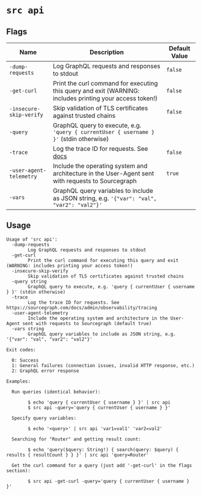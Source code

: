 # `src api`

## Flags

|          Name           |                                               Description                                                | Default Value |
| ----------------------- | -------------------------------------------------------------------------------------------------------- | ------------- |
| `-dump-requests`        | Log GraphQL requests and responses to stdout                                                             | `false`       |
| `-get-curl`             | Print the curl command for executing this query and exit (WARNING: includes printing your access token!) | `false`       |
| `-insecure-skip-verify` | Skip validation of TLS certificates against trusted chains                                               | `false`       |
| `-query`                | GraphQL query to execute, e.g. `'query { currentUser { username } }'` (stdin otherwise)                    |               |
| `-trace`                | Log the trace ID for requests. See [docs](/admin/observability/tracing)              | `false`       |
| `-user-agent-telemetry` | Include the operating system and architecture in the User-Agent sent with requests to Sourcegraph        | `true`        |
| `-vars`                 | GraphQL query variables to include as JSON string, e.g. `'{"var": "val", "var2": "val2"}'`                 |               |


## Usage

```
Usage of 'src api':
  -dump-requests
    	Log GraphQL requests and responses to stdout
  -get-curl
    	Print the curl command for executing this query and exit (WARNING: includes printing your access token!)
  -insecure-skip-verify
    	Skip validation of TLS certificates against trusted chains
  -query string
    	GraphQL query to execute, e.g. 'query { currentUser { username } }' (stdin otherwise)
  -trace
    	Log the trace ID for requests. See https://sourcegraph.com/docs/admin/observability/tracing
  -user-agent-telemetry
    	Include the operating system and architecture in the User-Agent sent with requests to Sourcegraph (default true)
  -vars string
    	GraphQL query variables to include as JSON string, e.g. '{"var": "val", "var2": "val2"}'

Exit codes:

  0: Success
  1: General failures (connection issues, invalid HTTP response, etc.)
  2: GraphQL error response

Examples:

  Run queries (identical behavior):

    	$ echo 'query { currentUser { username } }' | src api
    	$ src api -query='query { currentUser { username } }'

  Specify query variables:

    	$ echo '<query>' | src api 'var1=val1' 'var2=val2'

  Searching for "Router" and getting result count:

    	$ echo 'query($query: String!) { search(query: $query) { results { resultCount } } }' | src api 'query=Router'

  Get the curl command for a query (just add '-get-curl' in the flags section):

    	$ src api -get-curl -query='query { currentUser { username } }'


```
